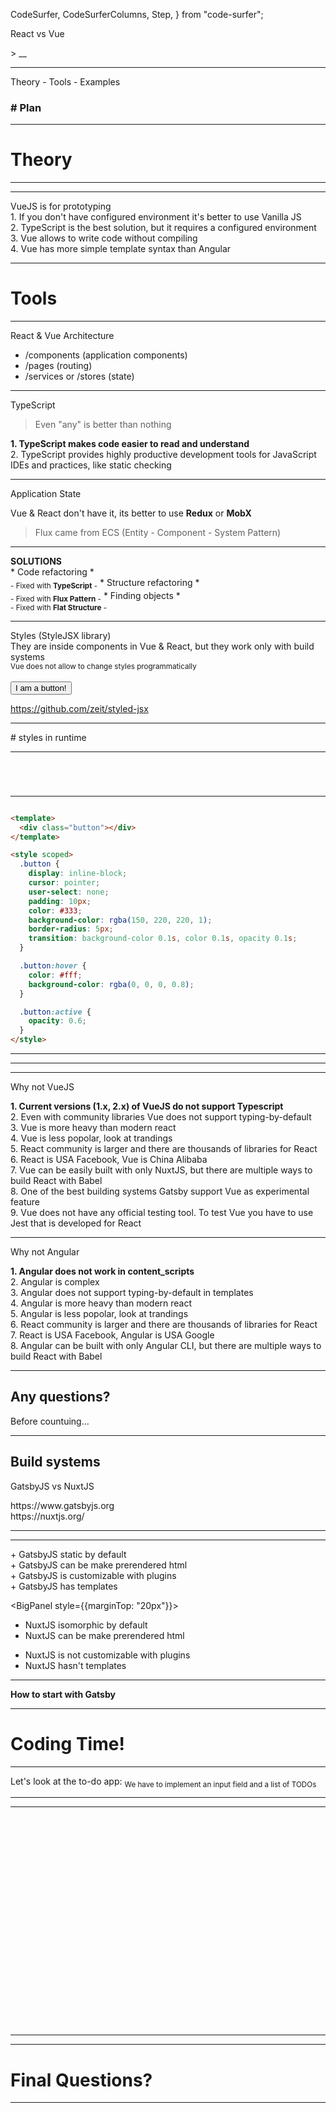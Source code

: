   CodeSurfer,
  CodeSurferColumns,
  Step,
} from "code-surfer";



<Layout fade particles logo align="left">

<VeryBigBadge>
  React vs Vue
</VeryBigBadge>

<Formula>> __</Formula>

</Layout>

---

<Layout fade particles logo>

<BigBadge>
  Theory - Tools - Examples
</BigBadge>

<h3>
  # Plan
</h3>

</Layout>

---

<Layout fade particles logo>

# Theory

</Layout>

---

<Layout fade particles logo>

<EffectImage src="circle.png" title="Development circle"/>

</Layout>

---

<Layout fade particles logo>

<Panel>
  VueJS is for prototyping
</Panel>

<div style={{display: 'flex', fontSize: "90%", flexDirection: 'column', textAlign: 'left', width: "100%", justifyContent: "center"}}>
  <div style={{fontWeight: 800}}>
    1. If you don't have configured environment it's better to use Vanilla JS
  </div>
  <div style={{fontWeight: 800, marginTop: "20px"}}>
    2. TypeScript is the best solution, but it requires a configured environment
  </div>
  <div style={{fontWeight: 800, marginTop: "20px"}}>
    3. Vue allows to write code without compiling
  </div>
  <div style={{fontWeight: 800, marginTop: "20px"}}>
    4. Vue has more simple template syntax than Angular
  </div>
</div>

</Layout>

---

<Layout fade particles logo>

# Tools

</Layout>

---

<Layout fade particles logo align="left">

<Panel>
  React & Vue Architecture
</Panel>

- /components (application components)
- /pages (routing)
- /services or /stores (state)

</Layout>

---

<Layout fade particles logo>

<Panel>
  TypeScript
</Panel>

> Even "any" is better than nothing

<div style={{fontSize: "65%", marginTop: "20px", textAlign: "left"}}>
  <b>1. TypeScript makes code easier to read and understand</b><br/>
  2. TypeScript provides highly productive development tools for JavaScript IDEs and practices, like static checking
</div>

</Layout>

---

<Layout fade particles logo>

<Panel>
  Application State
</Panel>

Vue & React don't have it, its better to use **Redux** or **MobX**

> Flux came from ECS (Entity - Component - System Pattern)

</Layout>

---

<Layout fade particles logo>

<div style={{marginBottom: "20px"}}><b>SOLUTIONS</b></div>

<Badge>
  * Code refactoring *<br/>
  <sub>- Fixed with <b>TypeScript</b> -</sub>
</Badge>

<Badge>
  * Structure refactoring *<br/>
  <sub>- Fixed with <b>Flux Pattern</b> -</sub>
</Badge>

<Badge>
  * Finding objects *<br/>
  <sub>- Fixed with <b>Flat Structure</b> -</sub>
</Badge>

</Layout>

---

<Layout fade particles logo>

<Panel>
  Styles (StyleJSX library)
</Panel>

<div>
  They are inside components in Vue & React, but they work only with build systems
  <br/>
  <sub>Vue does not allow to change styles programmatically</sub>
  <br/>
  <br/>
  <Button>I am a button!</Button>
</div>

https://github.com/zeit/styled-jsx

</Layout>

---

<Layout fade particles logo>

<EffectImage src="style-jsx-1.png" title="Body"/>

<div style={{marginTop: "30px"}}>
  <EffectImage src="style-jsx-2.png" title="Head"/>
</div>

<div style={{marginTop: "30px"}}>
  # styles in runtime
</div>

</Layout>

---

<Layout fade logo width="100vw" align="left">

<CodeSurfer>

```tsx subtitle="Button with styles in it" file=./examples/style/button.tsx
```

```tsx 8:28 file=./examples/style/button.tsx
```

```tsx 8:19 subtitle="Global styles" file=./examples/style/body.tsx
```

```tsx 8[12:17] file=./examples/style/body.tsx
```

</CodeSurfer>

</Layout>

---

<Layout fade logo width="100vw" align="left">

<CodeSurferColumns>

  <Step>

  ```jsx subtitle="React" file=./examples/style/button.tsx
  ```

  ```html subtitle="VueJS"
  <template>
    <div class="button"></div>
  </template>

  <style scoped>
    .button {
      display: inline-block;
      cursor: pointer;
      user-select: none;
      padding: 10px;
      color: #333;
      background-color: rgba(150, 220, 220, 1);
      border-radius: 5px;
      transition: background-color 0.1s, color 0.1s, opacity 0.1s;
    }

    .button:hover {
      color: #fff;
      background-color: rgba(0, 0, 0, 0.8);
    }

    .button:active {
      opacity: 0.6;
    }
  </style>
  ```

  </Step>

</CodeSurferColumns>

</Layout>

---

<Layout fade particles logo>

<EffectImage src="trendings.png" title="USA Trendings"/>

</Layout>

---

<Layout fade particles logo>

<EffectImage src="trendings-world.png" title="Global Trendings"/>

</Layout>

---

<Layout fade particles logo align="left">

<Badge>Why not VueJS</Badge>

<div style={{fontSize: "65%", marginTop: "20px"}}>
  <b>1. Current versions (1.x, 2.x) of VueJS do not support Typescript</b><br/>
  2. Even with community libraries Vue does not support typing-by-default<br/>
  3. Vue is more heavy than modern react<br/>
  4. Vue is less popolar, look at trandings<br/>
  5. React community is larger and there are thousands of libraries for React<br/>
  6. React is USA Facebook, Vue is China Alibaba<br/>
  7. Vue can be easily built with only NuxtJS, but there are multiple ways to build React with Babel<br/>
  8. One of the best building systems Gatsby support Vue as experimental feature<br/>
  9. Vue does not have any official testing tool. To test Vue you have to use Jest that is developed for React<br/>
</div>

</Layout>

---

<Layout fade particles logo align="left">

<Badge>Why not Angular</Badge>

<div style={{fontSize: "65%", marginTop: "20px"}}>
  <b>1. Angular does not work in content_scripts</b><br/>
  2. Angular is complex<br/>
  3. Angular does not support typing-by-default in templates<br/>
  4. Angular is more heavy than modern react<br/>
  5. Angular is less popolar, look at trandings<br/>
  6. React community is larger and there are thousands of libraries for React<br/>
  7. React is USA Facebook, Angular is USA Google<br/>
  8. Angular can be built with only Angular CLI, but there are multiple ways to build React with Babel<br/>
</div>

</Layout>

---

<Layout fade particles logo>

## Any questions?

<Badge>Before countuing...</Badge>

</Layout>

---

<Layout fade particles logo>

## Build systems

<Badge>GatsbyJS vs NuxtJS</Badge>

<div style={{marginTop: "30px", textAlign: "left"}}>
  https://www.gatsbyjs.org<br/>
  https://nuxtjs.org/
</div>

</Layout>

---

<Layout fade particles logo>

<EffectImage src="gatsby-homepage.png" title="GatsbyJS Homepage"/>

</Layout>

---

<Layout fade particles logo align="left">

<BigPanel color="#2ECC71">
  + GatsbyJS static by default<br/>
  + GatsbyJS can be make prerendered html<br/>
  + GatsbyJS is customizable with plugins<br/>
  + GatsbyJS has templates
</BigPanel>

<BigPanel style={{marginTop: "20px"}}>
  + NuxtJS isomorphic by default<br/>
  + NuxtJS can be make prerendered html<br/>
  - NuxtJS is not customizable with plugins<br/>
  - NuxtJS hasn't templates
</BigPanel>

</Layout>

---

<Layout fade particles logo>

**How to start with Gatsby**

<div>
  <Terminal
    height={500}
    lines={[
      {
        'text': 'npm install -g gatsby-cli',
        'cmd': true,
      },
      loadingSpinner({
        onLoading: 'Installing...',
        onLoad: 'Gatsby has been installed!',
        }),
      {
        'text': 'gatsby new todo-app https://github.com/makamekm/gatsby-starter-typescript-ioc-mobx',
        'cmd': true,
      },
      loadingSpinner({
        onLoading: 'Initializing...',
        onLoad: 'Your app has been initialized!',
      }),
      {
        'text': 'cd todo-app',
        'cmd': true,
      },
      {
        'text': 'npm run start',
        'cmd': true,
      },
      loadingSpinner({
        onLoading: 'Compiling...',
        onLoad: 'Your app is ready at http://localhost:8000/',
      }),
      {
        'text': '',
      },
      {
        'text': '~~~ You are ready to go! ~~~',
      },
    ]}
    interval={20}
  />
</div>

</Layout>

---

<Layout fade particles logo>

# Coding Time!

</Layout>

---

<Layout fade particles logo width="100vw">

<div>
  <Badge>Let's look at the to-do app:</Badge>
  <sub>We have to implement an input field and a list of TODOs</sub>

  <div style={{marginTop: "50px"}}>
    <TodoAppLayout>
      <TodoAppPage/>
    </TodoAppLayout>
  </div>
</div>

</Layout>

---

<Layout fade particles logo>

<EffectImage src="structure.png" title="Project structure"/>

</Layout>

---

<Layout fade logo width="100vw" align="left">

<CodeSurfer>

  ```tsx 6 subtitle="Register Service" file=./examples/todo/libs/root.services.dict.ts
  ```

  ```tsx 6[93:103] subtitle="Register TODO Service" file=./examples/todo/libs/root.services.dict.ts
  ```

  ```tsx subtitle="TODO Service" file=./examples/todo/services/todo.service.ts
  ```

  ```tsx 7:11 subtitle="TODO Service [Todo interface]" file=./examples/todo/services/todo.service.ts
  ```

  ```tsx 14:20 subtitle="TODO Service [Observable]" file=./examples/todo/services/todo.service.ts
  ```

  ```tsx 24:47 subtitle="TODO Service [useHook Constructor]" file=./examples/todo/services/todo.service.ts
  ```

  ```tsx 22,25:26 subtitle="TODO Service [Injection]" file=./examples/todo/services/todo.service.ts
  ```

  ```tsx 49:51 subtitle="TODO Service [Computed]" file=./examples/todo/services/todo.service.ts
  ```

  ```tsx 57:65 subtitle="TODO Service [Add todo - Action]" file=./examples/todo/services/todo.service.ts
  ```

  ```tsx 67:72 subtitle="TODO Service [Toggle todo - Action]" file=./examples/todo/services/todo.service.ts
  ```

  ```tsx 74:78 subtitle="TODO Service [Remove todo - Action]" file=./examples/todo/services/todo.service.ts
  ```

  ```tsx subtitle="Index Page" file=./examples/todo/pages/index.tsx
  ```

  ```tsx subtitle="Todo Component" file=./examples/todo/components/todo-root.tsx
  ```

  ```tsx 9:11 subtitle="Todo Component" file=./examples/todo/components/todo-root.tsx
  ```

  ```tsx 7:26 subtitle="Input" file=./examples/todo/components/input.tsx
  ```

  ```tsx 7 subtitle="Input [Injecting]" file=./examples/todo/components/input.tsx
  ```

  ```tsx 8:10,24[19:30] subtitle="Input [OnChange]" file=./examples/todo/components/input.tsx
  ```

  ```tsx 11:16,25[20:28] subtitle="Input [OnAdd]" file=./examples/todo/components/input.tsx
  ```

  ```tsx 26 subtitle="Input [Value]" file=./examples/todo/components/input.tsx
  ```

  ```tsx 6,9:14,18:24 subtitle="List" file=./examples/todo/components/list.tsx
  ```

  ```tsx 9:15,19:25 subtitle="Item" file=./examples/todo/components/todo.tsx
  ```

  ```tsx 9:15 subtitle="Item [Hooks]" file=./examples/todo/components/todo.tsx
  ```

  ```tsx 19:25 subtitle="Item [Render]" file=./examples/todo/components/todo.tsx
  ```

  ```tsx 155 subtitle="Item [memo, observe]" file=./examples/todo/components/todo.tsx
  ```

  ```tsx 11:13 subtitle="Footer" file=./examples/todo/components/footer.tsx
  ```

</CodeSurfer>

</Layout>

---

<Layout fade particles logo width="100vw">

<div style={{minWidth: "600px"}}>
  <TodoAppLayout>
    <TodoAppPage/>
  </TodoAppLayout>
</div>

</Layout>

---

<Layout fade particles logo>

# Final Questions?

</Layout>

---

<Layout fade particles logo>

<EffectImage src="yoda.jpg" title="Thank you!"/>

</Layout>
